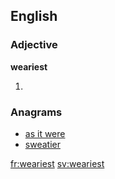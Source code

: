 ==English==

===Adjective===
'''weariest'''
# {{superlative of|weary}}

===Anagrams===
* [[as it were#English|as it were]]
* [[sweatier#English|sweatier]]

[[fr:weariest]]
[[sv:weariest]]